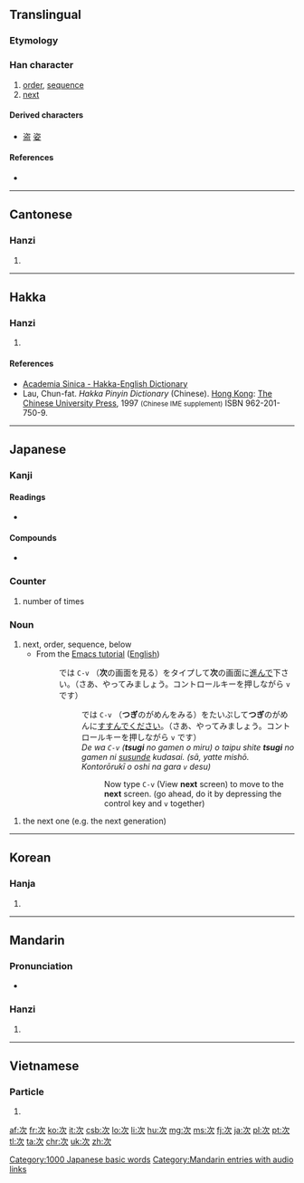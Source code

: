 ==Translingual==

===Etymology===
{{Han compound|二|t1=lining things; [[二]] modified to resemble [[冫]]|欠|t2=man|ls=ic}}

===Han character===
{{Han char|rn=76|rad=欠|as=02|sn=6|four=1718<sub>2</sub>/3718<sub>2</sub>|canj=戈一弓人 (IMNO), 一一弓人 (MMNO)|ids=⿰[[冫]][[欠]]}}

# [[order]], [[sequence]]
# [[next]]

====Derived characters====
* [[盗]] [[姿]]

====References====
* {{Han ref|kx=0565.030|dkj=15992|dj=0954.010|hdz=32133.020|uh=6B21|ud=27425|bh=A6B8|bd=42680}}

----

==Cantonese==

===Hanzi===
{{yue-hanzi|jyut=[[ci3]]|y=chi3}}

# {{defn|lang=yue|sort=欠02}}

----

==Hakka==

===Hanzi===
{{hak-hanzi|poj=[[tshṳ̀]] (tshṳ<sup>3</sup>)|gd=|hpy=ci4}}

# {{defn|lang=hak|sort=欠02}}

====References====
* [http://minhakka.ling.sinica.edu.tw/bkg/hakyin/search.php?DETAIL=1&LIMIT=id=52742&dbname=su_tian_1&graph=2 Academia Sinica - Hakka-English Dictionary]
* Lau, Chun-fat. ''Hakka Pinyin Dictionary'' (Chinese). [[Hong Kong]]: [[w:Chinese University of Hong Kong|The Chinese University Press]], 1997 <small>(Chinese IME supplement)</small> ISBN 962-201-750-9.

----

==Japanese==

===Kanji===
{{ja-kanji|grade=3|rs=欠02}}

====Readings====
* {{ja-readings|on=[[じ]] (ji), [[し]] (shi)|kun=[[つぐ]] ([[tsugu]]), [[つぎ]] ([[tsugi]])}}

====Compounds====
* {{l|ja|目次|tr=[[もくじ]], mokuji}}

===Counter===
{{ja-pos|じ|counter}}

# number of times

===Noun===
{{ja-noun|つぎ}}

# next, order, sequence, below
#* From the [http://www.catch.jp/wiki/index.php?tutorial_1 Emacs tutorial] ([http://cmgm.stanford.edu/classes/unix/emacs.html English])
#*: では <tt>C-v</tt> （'''次'''の画面を見る）をタイプして'''次'''の画面に[[進む|進んで]]下さい。（さあ、やってみましょう。コントロールキーを押しながら <tt>v</tt> です）
#*:: では <tt>C-v</tt> （'''つぎ'''のがめんをみる）をたいぷして'''つぎ'''のがめんに[[すすむ|すすんで]]ください。（さあ、やってみましょう。コントロールキーを押しながら <tt>v</tt> です）
#*:: ''De wa <tt>C-v</tt> ('''tsugi''' no gamen o miru) o taipu shite '''tsugi''' no gamen ni [[susumu|susunde]] kudasai. (sā, yatte mishō. Kontorōrukī o oshi na gara <tt>v</tt> desu)''
#*::: Now type <tt>C-v</tt> (View '''next''' screen) to move to the '''next''' screen. (go ahead, do it by depressing the control key and <tt>v</tt> together)

{{ja-noun|じ}}

# the next one (e.g. the next generation)

[[Category:1000 Japanese basic words]]

----

==Korean==

===Hanja===
{{ko-hanja|hangeul=차|eumhun=|rv=cha|mr=ch'a|y=cha}}

# {{defn|lang=ko|sort=欠02}}

----

==Mandarin==

===Pronunciation===
* {{audio|zh-cì.ogg|audio|lang=cmn}}

===Hanzi===
{{cmn-hanzi|pin=[[cì]] ([[ci4]]), [[zí1ci]] (zi1ci2)|wg=tz'u<sup>4</sup>, <sup>2</sup>}}

# {{defn|lang=cmn|sort=欠02}}

[[Category:Mandarin entries with audio links]]

----

==Vietnamese==

===Particle===
{{vi-hantu|[[thứ]], [[thớ]]|rs=欠02}}

# {{defn|lang=vi|sort=欠02}}

[[af:次]]
[[fr:次]]
[[ko:次]]
[[it:次]]
[[csb:次]]
[[lo:次]]
[[li:次]]
[[hu:次]]
[[mg:次]]
[[ms:次]]
[[fj:次]]
[[ja:次]]
[[pl:次]]
[[pt:次]]
[[tl:次]]
[[ta:次]]
[[chr:次]]
[[uk:次]]
[[zh:次]]